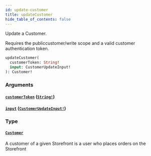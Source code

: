 ```yaml
---
id: update-customer
title: updateCustomer
hide_table_of_contents: false
---
```



Update a Customer.

Requires the publiccustomer/write scope and a valid customer authentication token.

```graphql
updateCustomer(
  customerToken: String!
  input: CustomerUpdateInput!
): Customer!
```


### Arguments

#### [`customerToken`](#) ([`String!`](/developers/demandhq-apis/storefront-api/graphql/reference/scalars/string))




#### [`input`](#) ([`CustomerUpdateInput!`](/developers/demandhq-apis/storefront-api/graphql/reference/inputs/customer-update-input))




### Type

#### [`Customer`](/developers/demandhq-apis/storefront-api/graphql/reference/objects/customer)

A customer of a given Storefront is a user who places orders on the Storefront




